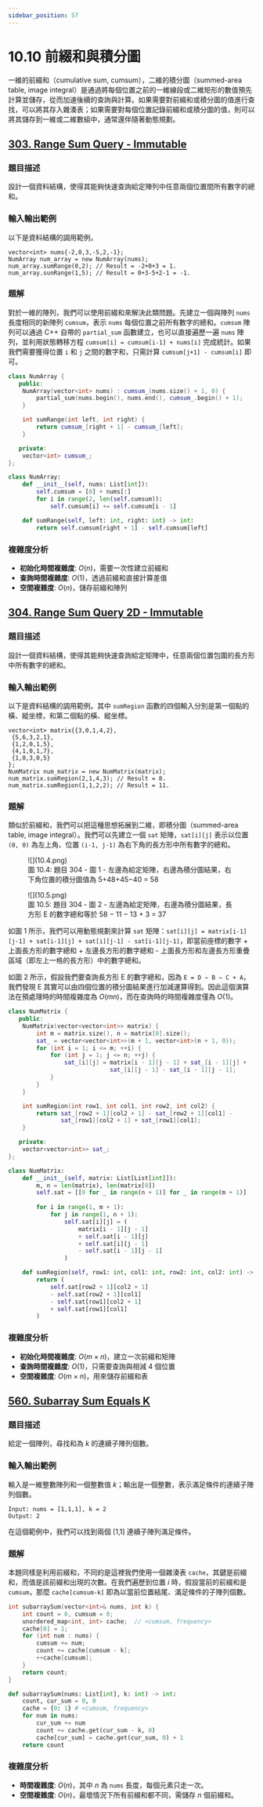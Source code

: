 ```yaml
---
sidebar_position: 57
---
```


# 10.10 前綴和與積分圖

一維的前綴和（cumulative sum, cumsum），二維的積分圖（summed-area table, image integral）是通過將每個位置之前的一維線段或二維矩形的數值預先計算並儲存，從而加速後續的查詢與計算。如果需要對前綴和或積分圖的值進行查找，可以將其存入雜湊表；如果需要對每個位置記錄前綴和或積分圖的值，則可以將其儲存到一維或二維數組中，通常還伴隨著動態規劃。

## [303. Range Sum Query - Immutable](https://leetcode.com/problems/range-sum-query-immutable/)

### 題目描述

設計一個資料結構，使得其能夠快速查詢給定陣列中任意兩個位置間所有數字的總和。

### 輸入輸出範例

以下是資料結構的調用範例。

```
vector<int> nums{-2,0,3,-5,2,-1};
NumArray num_array = new NumArray(nums);
num_array.sumRange(0,2); // Result = -2+0+3 = 1.
num_array.sunRange(1,5); // Result = 0+3-5+2-1 = -1.
```

### 題解

對於一維的陣列，我們可以使用前綴和來解決此類問題。先建立一個與陣列 `nums` 長度相同的新陣列 `cumsum`，表示 `nums` 每個位置之前所有數字的總和。`cumsum` 陣列可以通過 C++ 自帶的 `partial_sum` 函數建立，也可以直接遍歷一遍 `nums` 陣列，並利用狀態轉移方程 `cumsum[i] = cumsum[i-1] + nums[i]` 完成統計。如果我們需要獲得位置 `i` 和 `j` 之間的數字和，只需計算 `cumsum[j+1] - cumsum[i]` 即可。

<Tabs>
<TabItem value="cpp" label="C++">

```cpp
class NumArray {
   public:
    NumArray(vector<int> nums) : cumsum_(nums.size() + 1, 0) {
        partial_sum(nums.begin(), nums.end(), cumsum_.begin() + 1);
    }

    int sumRange(int left, int right) {
        return cumsum_[right + 1] - cumsum_[left];
    }

   private:
    vector<int> cumsum_;
};
```

</TabItem>
<TabItem value="py" label="Python">

```py
class NumArray:
    def __init__(self, nums: List[int]):
        self.cumsum = [0] + nums[:]
        for i in range(2, len(self.cumsum)):
            self.cumsum[i] += self.cumsum[i - 1]

    def sumRange(self, left: int, right: int) -> int:
        return self.cumsum[right + 1] - self.cumsum[left]
```

</TabItem>

</Tabs>

### 複雜度分析

- **初始化時間複雜度**: $O(n)$，需要一次性建立前綴和
- **查詢時間複雜度**: $O(1)$，透過前綴和直接計算差值
- **空間複雜度**: $O(n)$，儲存前綴和陣列


## [304. Range Sum Query 2D - Immutable](https://leetcode.com/problems/range-sum-query-2d-immutable/)

### 題目描述

設計一個資料結構，使得其能夠快速查詢給定矩陣中，任意兩個位置包圍的長方形中所有數字的總和。

### 輸入輸出範例

以下是資料結構的調用範例。其中 `sumRegion` 函數的四個輸入分別是第一個點的橫、縱坐標，和第二個點的橫、縱坐標。

```
vector<int> matrix{{3,0,1,4,2},
 {5,6,3,2,1},
 {1,2,0,1,5},
 {4,1,0,1,7},
 {1,0,3,0,5}
};
NumMatrix num_matrix = new NumMatrix(matrix);
num_matrix.sumRegion(2,1,4,3); // Result = 8.
num_matrix.sumRegion(1,1,2,2); // Result = 11.
```

### 題解

類似於前綴和，我們可以把這種思想拓展到二維，即積分圖（summed-area table, image integral）。我們可以先建立一個 `sat` 矩陣，`sat[i][j]` 表示以位置 `(0, 0)` 為左上角、位置 `(i-1, j-1)` 為右下角的長方形中所有數字的總和。

<figure>
  <span style={{ display: 'block', width: '60%', margin: '0 auto' }}>
    ![](10.4.png)
  </span>
  <figcaption style={{ textAlign: 'center' }}>圖 10.4: 題目 304 - 圖 1 - 左邊為給定矩陣，右邊為積分圖結果，右下角位置的積分圖值為 5+48+45−40 = 58</figcaption>
</figure>


<figure>
  <span style={{ display: 'block', width: '60%', margin: '0 auto' }}>
    ![](10.5.png)
  </span>
  <figcaption style={{ textAlign: 'center' }}>圖 10.5: 題目 304 - 圖 2 - 左邊為給定矩陣，右邊為積分圖結果，長方形 E 的數字總和等於 58 − 11 − 13 + 3 = 37</figcaption>
</figure>

如圖 1 所示，我們可以用動態規劃來計算 `sat` 矩陣：`sat[i][j] = matrix[i-1][j-1] + sat[i-1][j] + sat[i][j-1] - sat[i-1][j-1]`，即當前座標的數字 + 上面長方形的數字總和 + 左邊長方形的數字總和 - 上面長方形和左邊長方形重疊區域（即左上一格的長方形）中的數字總和。

如圖 2 所示，假設我們要查詢長方形 E 的數字總和，因為 `E = D − B − C + A`，我們發現 E 其實可以由四個位置的積分圖結果進行加減運算得到。因此這個演算法在預處理時的時間複雜度為 $O(mn)$，而在查詢時的時間複雜度僅為 $O(1)$。

<Tabs>
<TabItem value="cpp" label="C++">

```cpp
class NumMatrix {
   public:
    NumMatrix(vector<vector<int>> matrix) {
        int m = matrix.size(), n = matrix[0].size();
        sat_ = vector<vector<int>>(m + 1, vector<int>(n + 1, 0));
        for (int i = 1; i <= m; ++i) {
            for (int j = 1; j <= n; ++j) {
                sat_[i][j] = matrix[i - 1][j - 1] + sat_[i - 1][j] +
                             sat_[i][j - 1] - sat_[i - 1][j - 1];
            }
        }
    }

    int sumRegion(int row1, int col1, int row2, int col2) {
        return sat_[row2 + 1][col2 + 1] - sat_[row2 + 1][col1] -
               sat_[row1][col2 + 1] + sat_[row1][col1];
    }

   private:
    vector<vector<int>> sat_;
};
```

</TabItem>
<TabItem value="py" label="Python">

```py
class NumMatrix:
    def __init__(self, matrix: List[List[int]]):
        m, n = len(matrix), len(matrix[0])
        self.sat = [[0 for _ in range(n + 1)] for _ in range(m + 1)]
        
        for i in range(1, m + 1):
            for j in range(1, n + 1):
                self.sat[i][j] = (
                    matrix[i - 1][j - 1]
                    + self.sat[i - 1][j]
                    + self.sat[i][j - 1]
                    - self.sat[i - 1][j - 1]
                )

    def sumRegion(self, row1: int, col1: int, row2: int, col2: int) -> int:
        return (
            self.sat[row2 + 1][col2 + 1]
            - self.sat[row2 + 1][col1]
            - self.sat[row1][col2 + 1]
            + self.sat[row1][col1]
        )

```

</TabItem>

</Tabs>

### 複雜度分析

- **初始化時間複雜度**: $O(m \times n)$，建立一次前綴和矩陣
- **查詢時間複雜度**: $O(1)$，只需要查詢與相減 4 個位置
- **空間複雜度**: $O(m \times n)$，用來儲存前綴和表


## [560. Subarray Sum Equals K](https://leetcode.com/problems/subarray-sum-equals-k/)

### 題目描述

給定一個陣列，尋找和為 $k$ 的連續子陣列個數。

### 輸入輸出範例

輸入是一維整數陣列和一個整數值 $k$；輸出是一個整數，表示滿足條件的連續子陣列個數。

```
Input: nums = [1,1,1], k = 2
Output: 2
```

在這個範例中，我們可以找到兩個 [1,1] 連續子陣列滿足條件。

### 題解

本題同樣是利用前綴和，不同的是這裡我們使用一個雜湊表 `cache`，其鍵是前綴和，而值是該前綴和出現的次數。在我們遍歷到位置 $i$ 時，假設當前的前綴和是 `cumsum`，那麼 `cache[cumsum-k]` 即為以當前位置結尾、滿足條件的子陣列個數。

<Tabs>
<TabItem value="cpp" label="C++">

```cpp
int subarraySum(vector<int>& nums, int k) {
    int count = 0, cumsum = 0;
    unordered_map<int, int> cache;  // <cumsum, frequency>
    cache[0] = 1;
    for (int num : nums) {
        cumsum += num;
        count += cache[cumsum - k];
        ++cache[cumsum];
    }
    return count;
}
```

</TabItem>
<TabItem value="py" label="Python">

```py
def subarraySum(nums: List[int], k: int) -> int:
    count, cur_sum = 0, 0
    cache = {0: 1} # <cumsum, frequency>
    for num in nums:
        cur_sum += num
        count += cache.get(cur_sum - k, 0)
        cache[cur_sum] = cache.get(cur_sum, 0) + 1
    return count
```

</TabItem>

</Tabs>

### 複雜度分析

- **時間複雜度**: $O(n)$，其中 $n$ 為 `nums` 長度，每個元素只走一次。
- **空間複雜度**: $O(n)$，最壞情況下所有前綴和都不同，需儲存 $n$ 個前綴和。
